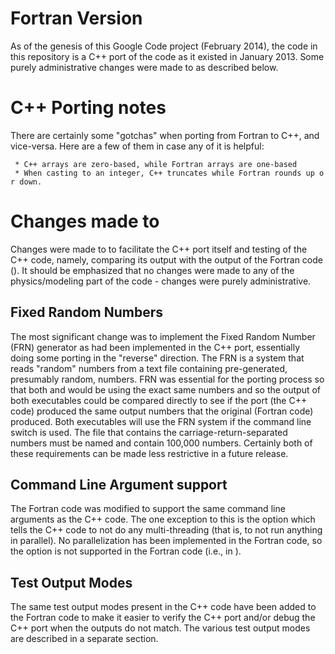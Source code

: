 = Fortran Version =

As of the genesis of this Google Code project (February 2014), the {{{ctemz}}} code in this repository is a C++ port of the {{{temz.f}}} code as it existed in January 2013. Some purely administrative changes were made to {{{temz.f}}} as described below.

= C++ Porting notes =

There are certainly some "gotchas" when porting from Fortran to C++, and vice-versa. Here are a few of them in case any of it is helpful:

  * C++ arrays are zero-based, while Fortran arrays are one-based
  * When casting to an integer, C++ truncates while Fortran rounds up or down.



= Changes made to {{{temz.f}}}=

Changes were made to {{{temz.f}}} to facilitate the C++ port itself and testing of the C++ code, namely, comparing its output with the output of the Fortran code ({{{temz.f}}}).  It should be emphasized that no changes were made to any of the physics/modeling part of the code - changes were purely administrative.

==Fixed Random Numbers==
The most significant change was to implement the Fixed Random Number (FRN) generator as had been implemented in the C++ port, essentially doing some porting in the "reverse" direction. The FRN is a system that reads "random" numbers from a text file containing pre-generated, presumably random, numbers. FRN was essential for the porting process so that both {{{temz}}} and {{{ctemz}}} would be using the exact same numbers and so the output of both executables could be compared directly to see if the port (the C++ code) produced the same output numbers that the original (Fortran code) produced. Both executables will use the FRN system if the {{{-t}}} command line switch is used. The file that contains the carriage-return-separated numbers must be named {{{fixedrand.dat}}} and contain 100,000 numbers. Certainly both of these requirements can be made less restrictive in a future release.


==Command Line Argument support==
The Fortran code was modified to support the same command line arguments as the C++ code. The one exception to this is the {{{-s}}} option which tells the C++ code to not do any multi-threading (that is, to not run anything in parallel). No parallelization has been implemented in the Fortran code, so the {{{-s}}} option is not supported in the Fortran code (i.e., in {{{temz}}}).

==Test Output Modes==
The same test output modes present in the C++ code have been added to the Fortran code to make it easier to verify the C++ port and/or debug the C++ port when the outputs do not match. The various test output modes are described in a separate section.